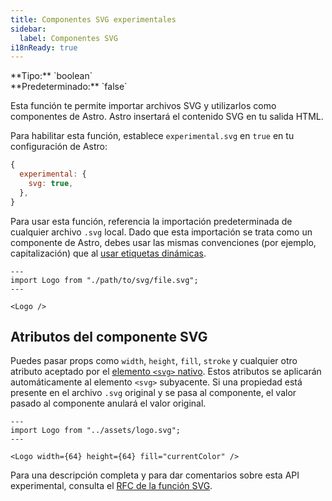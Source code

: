 ```yaml
---
title: Componentes SVG experimentales
sidebar:
  label: Componentes SVG
i18nReady: true
---
```



<p>
**Tipo:** `boolean`<br />
**Predeterminado:** `false`<br />
<Since v="5.0.0" />
</p>

Esta función te permite importar archivos SVG y utilizarlos como componentes de Astro. Astro insertará el contenido SVG en tu salida HTML.

Para habilitar esta función, establece `experimental.svg` en `true` en tu configuración de Astro:

```js
{
  experimental: {
    svg: true,
  },
}
```

Para usar esta función, referencia la importación predeterminada de cualquier archivo `.svg` local. Dado que esta importación se trata como un componente de Astro, debes usar las mismas convenciones (por ejemplo, capitalización) que al [usar etiquetas dinámicas](/es/reference/astro-syntax/%23dynamic-tags).

```astro
---
import Logo from "./path/to/svg/file.svg";
---

<Logo />
```

## Atributos del componente SVG

Puedes pasar props como `width`, `height`, `fill`, `stroke` y cualquier otro atributo aceptado por el [elemento `<svg>` nativo](https://developer.mozilla.org/es/docs/Web/SVG/Element/svg). Estos atributos se aplicarán automáticamente al elemento `<svg>` subyacente. Si una propiedad está presente en el archivo `.svg` original y se pasa al componente, el valor pasado al componente anulará el valor original.

```astro
---
import Logo from "../assets/logo.svg";
---

<Logo width={64} height={64} fill="currentColor" />
```

Para una descripción completa y para dar comentarios sobre esta API experimental, consulta el [RFC de la función SVG](https://github.com/withastro/roadmap/pull/1035).
